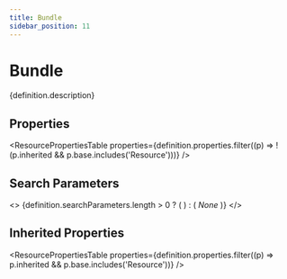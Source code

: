 ```yaml
---
title: Bundle
sidebar_position: 11
---
```



# Bundle

<p>{definition.description}</p>

## Properties

<ResourcePropertiesTable properties={definition.properties.filter((p) => !(p.inherited && p.base.includes('Resource')))} />

## Search Parameters

<>
  {definition.searchParameters.length > 0 ? (
    <SearchParamsTable searchParams={definition.searchParameters} />
  ) : (
    <em>None</em>
  )}
</>

## Inherited Properties

<ResourcePropertiesTable properties={definition.properties.filter((p) => p.inherited && p.base.includes('Resource'))} />


